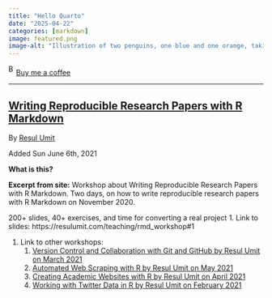 ```yaml
---
title: "Hello Quarto"
date: "2025-04-22"
categories: [markdown]
image: featured.png
image-alt: "Illustration of two penguins, one blue and one orange, taking a selfie with a selfie stick. The moon in the background looks like the Quarto logo."
---
```



<link href="https://fonts.googleapis.com/css?family=Cookie" rel="stylesheet"><a class="bmc-button" target="_blank" href="https://www.buymeacoffee.com/JoscelinRocha">![Buy me a coffee](https://cdn.buymeacoffee.com/buttons/bmc-new-btn-logo.svg){alt="Buy me a coffee" width="15" height="21"}Buy me a coffee</a>

------------------------------------------------------------------------


## [Writing Reproducible Research Papers with R Markdown](https://resulumit.com/teaching/rmd_workshop#1)

By [Resul
Umit](https://resulumit.com/teaching/rmd_workshop#1)

Added Sun June 6th, 2021

**What is this?**

**Excerpt from site:** Workshop about Writing Reproducible
Research Papers with R Markdown. Two days, on how to write
reproducible research papers with R Markdown on November
2020.

200+ slides, 40+ exercises, and time for converting a real
project 1. Link to slides:
https://resulumit.com/teaching/rmd_workshop#1

1.  Link to other workshops:
    1.  [Version Control and Collaboration with Git and
        GitHub by Resul Umit on March
        2021](https://resulumit.com/teaching/git_workshop.html#1)
    2.  [Automated Web Scraping with R by Resul Umit on May
        2021](https://resulumit.com/teaching/scrp_workshop.html#1)
    3.  [Creating Academic Websites with R by Resul Umit on
        April
        2021](https://resulumit.com/teaching/rbd_workshop.html#1)
    4.  [Working with Twitter Data in R by Resul Umit on
        February
        2021](https://resulumit.com/teaching/twtr_workshop.html#1)